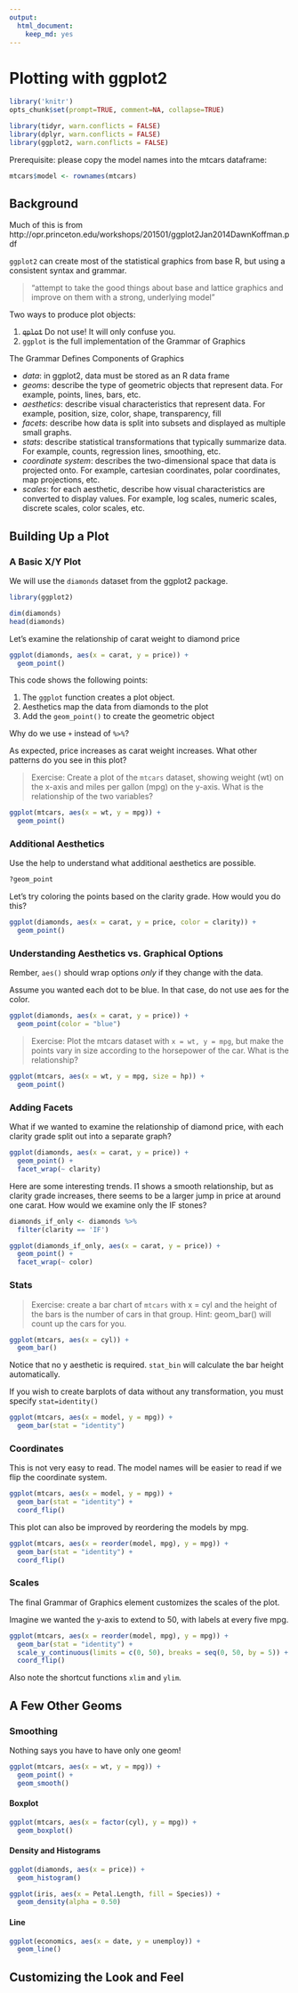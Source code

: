 ```yaml
---
output: 
  html_document: 
    keep_md: yes
---
```


# Plotting with ggplot2

```r
library('knitr')
opts_chunk$set(prompt=TRUE, comment=NA, collapse=TRUE)

library(tidyr, warn.conflicts = FALSE)
library(dplyr, warn.conflicts = FALSE)
library(ggplot2, warn.conflicts = FALSE)
```

Prerequisite: please copy the model names into the mtcars dataframe:

```r
mtcars$model <- rownames(mtcars)
```

## Background

Much of this is from http://opr.princeton.edu/workshops/201501/ggplot2Jan2014DawnKoffman.pdf

`ggplot2` can create most of the statistical graphics from base R, but using a consistent syntax and grammar.

> "attempt to take the good things about base and lattice graphics and improve on them with a strong, underlying model"

Two ways to produce plot objects:

1. ~~`qplot`~~ Do not use! It will only confuse you.
2. `ggplot` is the full implementation of the Grammar of Graphics

The Grammar Defines Components of Graphics

- _data_: in ggplot2, data must be stored as an R data frame
- _geoms_: describe the type of geometric objects that represent data. For example, points, lines, bars, etc.
- _aesthetics_: describe visual characteristics that represent data. For example, position, size, color, shape, transparency, fill
- _facets_: describe how data is split into subsets and displayed as multiple small graphs.
- _stats_: describe statistical transformations that typically summarize data. For example, counts, regression lines, smoothing, etc.
- _coordinate system_: describes the two-dimensional space that data is projected onto. For example, cartesian coordinates, polar coordinates, map projections, etc.
- _scales_: for each aesthetic, describe how visual characteristics are converted to display values. For example, log scales, numeric scales, discrete scales, color scales, etc.

## Building Up a Plot

### A Basic X/Y Plot

We will use the `diamonds` dataset from the ggplot2 package.

```r
library(ggplot2)

dim(diamonds)
head(diamonds)
```

Let's examine the relationship of carat weight to diamond price

```r
ggplot(diamonds, aes(x = carat, y = price)) +
  geom_point()
```

This code shows the following points:

1. The `ggplot` function creates a plot object.
2. Aesthetics map the data from diamonds to the plot
3. Add the `geom_point()` to create the geometric object

Why do we use `+` instead of `%>%`? 

As expected, price increases as carat weight increases. What other patterns do you see in this plot?

> Exercise: Create a plot of the `mtcars` dataset, showing weight (wt) on the x-axis and miles per gallon (mpg) on the y-axis. What is the relationship of the two variables?

```r
ggplot(mtcars, aes(x = wt, y = mpg)) +
  geom_point()
```

### Additional Aesthetics

Use the help to understand what additional aesthetics are possible.

```r
?geom_point
```

Let's try coloring the points based on the clarity grade. How would you do this?

```r
ggplot(diamonds, aes(x = carat, y = price, color = clarity)) +
  geom_point()
```

### Understanding Aesthetics vs. Graphical Options

Rember, `aes()` should wrap options _only_ if they change with the data.

Assume you wanted each dot to be blue. In that case, do not use aes for the color.

```r
ggplot(diamonds, aes(x = carat, y = price)) +
  geom_point(color = "blue")
```

> Exercise: Plot the mtcars dataset with `x = wt, y = mpg`, but make the points vary in size according to the horsepower of the car. What is the relationship?

```r
ggplot(mtcars, aes(x = wt, y = mpg, size = hp)) +
  geom_point()
```

### Adding Facets

What if we wanted to examine the relationship of diamond price, with each clarity grade split out into a separate graph?

```r
ggplot(diamonds, aes(x = carat, y = price)) +
  geom_point() +
  facet_wrap(~ clarity) 
```

Here are some interesting trends. I1 shows a smooth relationship, but as clarity grade increases, there seems to be a larger jump in price at around one carat. How would we examine only the IF stones?

```r
diamonds_if_only <- diamonds %>%
  filter(clarity == 'IF')

ggplot(diamonds_if_only, aes(x = carat, y = price)) +
  geom_point() +
  facet_wrap(~ color) 
```

### Stats

> Exercise: create a bar chart of `mtcars` with x = cyl and the height of the bars is the number of cars in that group. Hint: geom_bar() will count up the cars for you.

```r
ggplot(mtcars, aes(x = cyl)) +
  geom_bar()
```

Notice that no y aesthetic is required. `stat_bin` will calculate the bar height automatically.

If you wish to create barplots of data without any transformation, you must specify `stat=identity()`

```r
ggplot(mtcars, aes(x = model, y = mpg)) +
  geom_bar(stat = "identity")
```

### Coordinates

This is not very easy to read. The model names will be easier to read if we flip the coordinate system.

```r
ggplot(mtcars, aes(x = model, y = mpg)) +
  geom_bar(stat = "identity") +
  coord_flip()
```

This plot can also be improved by reordering the models by mpg.

```r
ggplot(mtcars, aes(x = reorder(model, mpg), y = mpg)) +
  geom_bar(stat = "identity") +
  coord_flip()
```

### Scales

The final Grammar of Graphics element customizes the scales of the plot.

Imagine we wanted the y-axis to extend to 50, with labels at every five mpg.

```r
ggplot(mtcars, aes(x = reorder(model, mpg), y = mpg)) +
  geom_bar(stat = "identity") +
  scale_y_continuous(limits = c(0, 50), breaks = seq(0, 50, by = 5)) +
  coord_flip()
```

Also note the shortcut functions `xlim` and `ylim`.

## A Few Other Geoms

### Smoothing

Nothing says you have to have only one geom!

```r
ggplot(mtcars, aes(x = wt, y = mpg)) +
  geom_point() +
  geom_smooth()
```

#### Boxplot

```r
ggplot(mtcars, aes(x = factor(cyl), y = mpg)) +
  geom_boxplot() 
```

#### Density and Histograms

```r
ggplot(diamonds, aes(x = price)) +
  geom_histogram()
```

```r
ggplot(iris, aes(x = Petal.Length, fill = Species)) +
  geom_density(alpha = 0.50) 
```

#### Line

```r
ggplot(economics, aes(x = date, y = unemploy)) +
  geom_line()
```

## Customizing the Look and Feel
